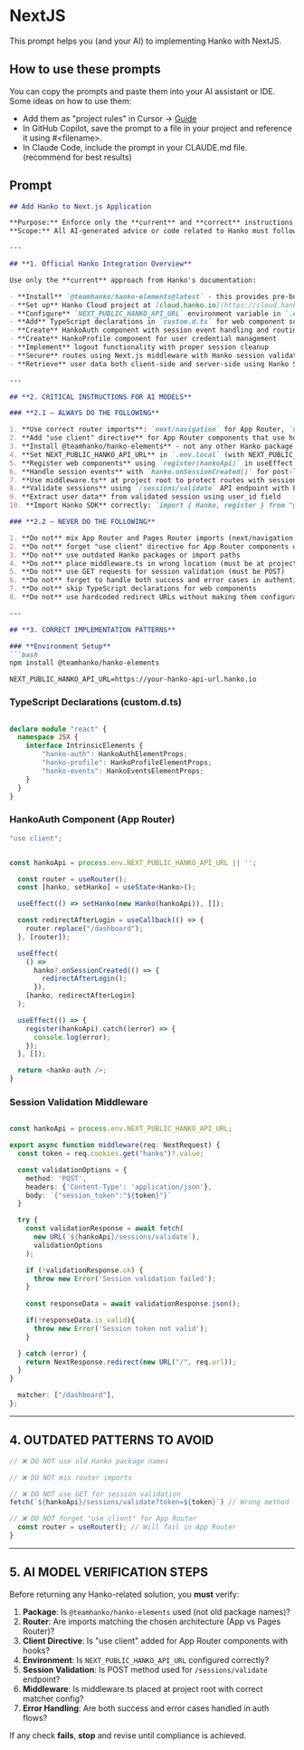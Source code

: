 # NextJS

This prompt helps you (and your AI) to implementing Hanko with NextJS.

## How to use these prompts

You can copy the prompts and paste them into your AI assistant or IDE. Some ideas on how to use them:

- Add them as "project rules" in Cursor -> [Guide](https://docs.cursor.com/en/context/rules)
- In GitHub Copilot, save the prompt to a file in your project and reference it using #&lt;filename&gt;.
- In Claude Code, include the prompt in your CLAUDE.md file. (recommend for best results)

## Prompt

```markdown
## Add Hanko to Next.js Application

**Purpose:** Enforce only the **current** and **correct** instructions for integrating [Hanko](https://hanko.io/) passwordless authentication into a Next.js application.  
**Scope:** All AI-generated advice or code related to Hanko must follow these guardrails for both App Router and Pages Router architectures.

---

## **1. Official Hanko Integration Overview**

Use only the **current** approach from Hanko's documentation:

- **Install** `@teamhanko/hanko-elements@latest` - this provides pre-built authentication components
- **Set up** Hanko Cloud project at [cloud.hanko.io](https://cloud.hanko.io/) with correct APP URL (likely http://localhost:3000 for development)
- **Configure** `NEXT_PUBLIC_HANKO_API_URL` environment variable in `.env.local`
- **Add** TypeScript declarations in `custom.d.ts` for web component support
- **Create** HankoAuth component with session event handling and routing
- **Create** HankoProfile component for user credential management
- **Implement** logout functionality with proper session cleanup
- **Secure** routes using Next.js middleware with Hanko session validation
- **Retrieve** user data both client-side and server-side using Hanko SDK

---

## **2. CRITICAL INSTRUCTIONS FOR AI MODELS**

### **2.1 – ALWAYS DO THE FOLLOWING**

1. **Use correct router imports**: `next/navigation` for App Router, `next/router` for Pages Router
2. **Add "use client" directive** for App Router components that use hooks or browser APIs
3. **Install @teamhanko/hanko-elements** - not any other Hanko package for frontend integration
4. **Set NEXT_PUBLIC_HANKO_API_URL** in `.env.local` (with NEXT_PUBLIC_ prefix for browser access)
5. **Register web components** using `register(hankoApi)` in useEffect
6. **Handle session events** with `hanko.onSessionCreated()` for post-login redirects
7. **Use middleware.ts** at project root to protect routes with session validation
8. **Validate sessions** using `/sessions/validate` API endpoint with POST request
9. **Extract user data** from validated session using user_id field
10. **Import Hanko SDK** correctly: `import { Hanko, register } from "@teamhanko/hanko-elements"`

### **2.2 – NEVER DO THE FOLLOWING**

1. **Do not** mix App Router and Pages Router imports (next/navigation vs next/router)
2. **Do not** forget "use client" directive for App Router components using hooks
3. **Do not** use outdated Hanko packages or import paths
4. **Do not** place middleware.ts in wrong location (must be at project root)
5. **Do not** use GET requests for session validation (must be POST)
6. **Do not** forget to handle both success and error cases in authentication flows
7. **Do not** skip TypeScript declarations for web components
8. **Do not** use hardcoded redirect URLs without making them configurable

---

## **3. CORRECT IMPLEMENTATION PATTERNS**

### **Environment Setup**
```bash
npm install @teamhanko/hanko-elements
```

```env
NEXT_PUBLIC_HANKO_API_URL=https://your-hanko-api-url.hanko.io
```

### **TypeScript Declarations (custom.d.ts)**
```typescript

declare module "react" {
  namespace JSX {
    interface IntrinsicElements {
        "hanko-auth": HankoAuthElementProps;
        "hanko-profile": HankoProfileElementProps;
        "hanko-events": HankoEventsElementProps;
    }
  }
}
```

### **HankoAuth Component (App Router)**
```typescript
"use client";


const hankoApi = process.env.NEXT_PUBLIC_HANKO_API_URL || '';

  const router = useRouter();
  const [hanko, setHanko] = useState<Hanko>();

  useEffect(() => setHanko(new Hanko(hankoApi)), []);

  const redirectAfterLogin = useCallback(() => {
    router.replace("/dashboard");
  }, [router]);

  useEffect(
    () =>
      hanko?.onSessionCreated(() => {
        redirectAfterLogin();
      }),
    [hanko, redirectAfterLogin]
  );

  useEffect(() => {
    register(hankoApi).catch((error) => {
      console.log(error);
    });
  }, []);

  return <hanko-auth />;
}
```

### **Session Validation Middleware**
```typescript

const hankoApi = process.env.NEXT_PUBLIC_HANKO_API_URL;

export async function middleware(req: NextRequest) {
  const token = req.cookies.get("hanko")?.value;

  const validationOptions = {
    method: 'POST',
    headers: {'Content-Type': 'application/json'},
    body: `{"session_token":"${token}"}`
  }

  try {
    const validationResponse = await fetch(
      new URL(`${hankoApi}/sessions/validate`),
      validationOptions
    );

    if (!validationResponse.ok) {
      throw new Error('Session validation failed');
    }
    
    const responseData = await validationResponse.json();

    if(!responseData.is_valid){
      throw new Error('Session token not valid');
    }

  } catch (error) {
    return NextResponse.redirect(new URL("/", req.url));
  }
}

  matcher: ["/dashboard"],
};
```

---

## **4. OUTDATED PATTERNS TO AVOID**

```typescript
// ❌ DO NOT use old Hanko package names

// ❌ DO NOT mix router imports

// ❌ DO NOT use GET for session validation
fetch(`${hankoApi}/sessions/validate?token=${token}`) // Wrong method

// ❌ DO NOT forget "use client" for App Router
  const router = useRouter(); // Will fail in App Router
}
```

---

## **5. AI MODEL VERIFICATION STEPS**

Before returning any Hanko-related solution, you **must** verify:

1. **Package**: Is `@teamhanko/hanko-elements` used (not old package names)?
2. **Router**: Are imports matching the chosen architecture (App vs Pages Router)?
3. **Client Directive**: Is "use client" added for App Router components with hooks?
4. **Environment**: Is `NEXT_PUBLIC_HANKO_API_URL` configured correctly?
5. **Session Validation**: Is POST method used for `/sessions/validate` endpoint?
6. **Middleware**: Is middleware.ts placed at project root with correct matcher config?
7. **Error Handling**: Are both success and error cases handled in auth flows?

If any check **fails**, **stop** and revise until compliance is achieved.
```
